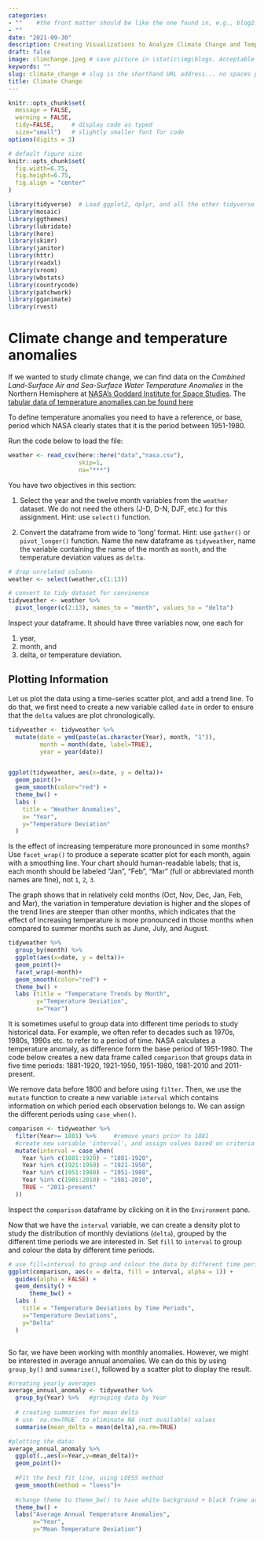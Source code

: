 ```yaml
---
categories:  
- ""    #the front matter should be like the one found in, e.g., blog2.md. It cannot be like the normal Rmd we used
- ""
date: "2021-09-30"
description: Creating Visualizations to Analyze Climate Change and Temperature Anomolies # the title that will show up once someone gets to this page
draft: false
image: climchange.jpeg # save picture in \static\img\blogs. Acceptable formats= jpg, jpeg, or png . Your iPhone pics wont work
keywords: ""
slug: climate_change # slug is the shorthand URL address... no spaces plz
title: Climate Change
---
```


```r
knitr::opts_chunk$set(
  message = FALSE, 
  warning = FALSE, 
  tidy=FALSE,     # display code as typed
  size="small")   # slightly smaller font for code
options(digits = 3)

# default figure size
knitr::opts_chunk$set(
  fig.width=6.75, 
  fig.height=6.75,
  fig.align = "center"
)
```

```r
library(tidyverse)  # Load ggplot2, dplyr, and all the other tidyverse packages
library(mosaic)
library(ggthemes)
library(lubridate)
library(here)
library(skimr)
library(janitor)
library(httr)
library(readxl)
library(vroom)
library(wbstats)
library(countrycode)
library(patchwork)
library(gganimate)
library(rvest)
```

# Climate change and temperature anomalies

If we wanted to study climate change, we can find data on the *Combined
Land-Surface Air and Sea-Surface Water Temperature Anomalies* in the
Northern Hemisphere at [NASA's Goddard Institute for Space
Studies](https://data.giss.nasa.gov/gistemp). The [tabular data of
temperature anomalies can be found
here](https://data.giss.nasa.gov/gistemp/tabledata_v4/NH.Ts+dSST.txt)

To define temperature anomalies you need to have a reference, or base,
period which NASA clearly states that it is the period between
1951-1980.

Run the code below to load the file:

```r

weather <- read_csv(here::here("data","nasa.csv"),
                    skip=1,
                    na="***")


```

You have two objectives in this section:

1.  Select the year and the twelve month variables from the `weather`
    dataset. We do not need the others (J-D, D-N, DJF, etc.) for this
    assignment. Hint: use `select()` function.

2.  Convert the dataframe from wide to 'long' format. Hint: use
    `gather()` or `pivot_longer()` function. Name the new dataframe as
    `tidyweather`, name the variable containing the name of the month as
    `month`, and the temperature deviation values as `delta`.

```r

# drop unrelated columns
weather <- select(weather,c(1:13)) 

# convert to tidy dataset for convinence
tidyweather <- weather %>%  
  pivot_longer(c(2:13), names_to = "month", values_to = "delta")


```

Inspect your dataframe. It should have three variables now, one each for

1.  year,
2.  month, and
3.  delta, or temperature deviation.

## Plotting Information

Let us plot the data using a time-series scatter plot, and add a trend
line. To do that, we first need to create a new variable called `date`
in order to ensure that the `delta` values are plot chronologically.

```r

tidyweather <- tidyweather %>%
  mutate(date = ymd(paste(as.character(Year), month, "1")),
         month = month(date, label=TRUE),
         year = year(date))


ggplot(tidyweather, aes(x=date, y = delta))+
  geom_point()+
  geom_smooth(color="red") +
  theme_bw() +
  labs (
    title = "Weather Anomalies",
    x= "Year",
    y="Temperature Deviation"
  )


```

Is the effect of increasing temperature more pronounced in some months?
Use `facet_wrap()` to produce a seperate scatter plot for each month,
again with a smoothing line. Your chart should human-readable labels;
that is, each month should be labeled "Jan", "Feb", "Mar" (full or
abbreviated month names are fine), not `1`, `2`, `3`.

The graph shows that in relatively cold months (Oct, Nov, Dec, Jan, Feb,
and Mar), the variation in temperature deviation is higher and the
slopes of the trend lines are steeper than other months, which indicates
that the effect of increasing temperature is more pronounced in those
months when compared to summer months such as June, July, and August.

```r

tidyweather %>% 
  group_by(month) %>% 
  ggplot(aes(x=date, y = delta))+
  geom_point()+
  facet_wrap(~month)+
  geom_smooth(color="red") +
  theme_bw() +
  labs (title = "Temperature Trends by Month",
        y="Temperature Deviation",
        x="Year")


```

It is sometimes useful to group data into different time periods to
study historical data. For example, we often refer to decades such as
1970s, 1980s, 1990s etc. to refer to a period of time. NASA calculates a
temperature anomaly, as difference form the base period of 1951-1980.
The code below creates a new data frame called `comparison` that groups
data in five time periods: 1881-1920, 1921-1950, 1951-1980, 1981-2010
and 2011-present.

We remove data before 1800 and before using `filter`. Then, we use the
`mutate` function to create a new variable `interval` which contains
information on which period each observation belongs to. We can assign
the different periods using `case_when()`.

```r

comparison <- tidyweather %>% 
  filter(Year>= 1881) %>%     #remove years prior to 1881
  #create new variable 'interval', and assign values based on criteria below:
  mutate(interval = case_when(
    Year %in% c(1881:1920) ~ "1881-1920",
    Year %in% c(1921:1950) ~ "1921-1950",
    Year %in% c(1951:1980) ~ "1951-1980",
    Year %in% c(1981:2010) ~ "1981-2010",
    TRUE ~ "2011-present"
  ))


```

Inspect the `comparison` dataframe by clicking on it in the
`Environment` pane.

Now that we have the `interval` variable, we can create a density plot
to study the distribution of monthly deviations (`delta`), grouped by
the different time periods we are interested in. Set `fill` to
`interval` to group and colour the data by different time periods.

```r


# use fill=interval to group and colour the data by different time periods
ggplot(comparison, aes(x = delta, fill = interval, alpha = 1)) +
  guides(alpha = FALSE) +
  geom_density() +
      theme_bw() +
  labs (
    title = "Temperature Deviations by Time Periods",
    x="Temperature Deviations",
    y="Delta"
  )



```

So far, we have been working with monthly anomalies. However, we might
be interested in average annual anomalies. We can do this by using
`group_by()` and `summarise()`, followed by a scatter plot to display
the result.

```r

#creating yearly averages
average_annual_anomaly <- tidyweather %>% 
  group_by(Year) %>%   #grouping data by Year
  
  # creating summaries for mean delta 
  # use `na.rm=TRUE` to eliminate NA (not available) values 
  summarise(mean_delta = mean(delta),na.rm=TRUE) 

#plotting the data:
average_annual_anomaly %>% 
  ggplot(.,aes(x=Year,y=mean_delta))+
  geom_point()+
  
  #Fit the best fit line, using LOESS method
  geom_smooth(method = "loess")+
  
  #change theme to theme_bw() to have white background + black frame around plot
  theme_bw() +
  labs("Average Annual Temperature Anomalies",
       x="Year",
       y="Mean Temperature Deviation")


```